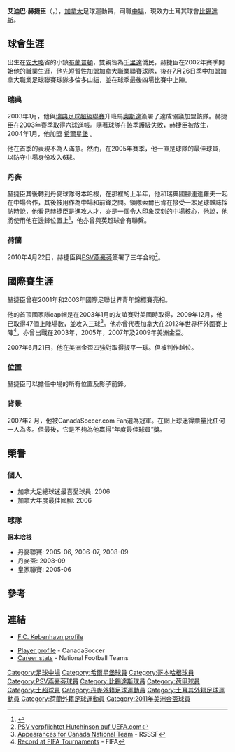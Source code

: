 {{noteTA
|G1=Football
|G2=UEFA
|G3=荷甲
|G4=土超
|1=zh-hans:阿蒂巴·哈特金森;zh-hant:艾迪巴·赫捷臣;
|2=zh-hans:哈特金森;zh-hant:赫捷臣;
|3=zh-hans:阿蒂巴;zh-hant:艾迪巴;
}}
{{Infobox Football biography
| playername = 艾迪巴·赫捷臣<br>''Atiba Hutchinson''
| fullname = Atiba Hutchinson
| image = [[Image:Atiba_Hutchinson_2008.jpg|250px]]
| dateofbirth = {{birth date and age|mf=yes|1983|2|8}}
| cityofbirth = [[安大略|安大略]][[布蘭普頓|布蘭普頓]]
| countryofbirth = {{CAN}}
| height = {{height|m=1.87}}
| position = [[中場_(足球)|中場]]
| currentclub = [[贝西克塔斯体操俱乐部|比錫達斯]]
| clubnumber = 13
| youthyears = 
| youthclubs = 布蘭普頓勇士<BR>北士嘉堡足球會
| years = 2002<br/>2002<br/>2003<br/>2004–2005<br/>2006–2010<br/>2010–2013<BR>2013-
| clubs = {{tsl|en|York Region Shooters||約克區射手}}<br/>{{tsl|en|Toronto Lynx|多倫多山貓}}<br/>[[奧斯達|奧斯達]]<br/>[[希爾星堡|希爾星堡]]<br/>[[哥本哈根足球會|哥本哈根]]<br/>[[PSV燕豪芬|PSV燕豪芬]]<BR>[[贝西克塔斯体操俱乐部|比錫達斯]]
| caps(goals) = <br/>{{0}}{{0}}4 {{0}}(0)<br/>{{0}}24 {{0}}(6)<br/>{{0}}49 {{0}}(6)<br/>139 (22)<br/>{{0}}80 {{0}}(4)<BR>{{0}}124 {{0}}(7)
| nationalyears = 2001–2003<br/>2002–2004<br/>2003–
| nationalteam = [[加拿大國家足球隊|加拿大U20]]<br/>加拿大U23<br/>[[加拿大國家足球隊|加拿大]]
| nationalcaps(goals) = {{0}}19 {{0}}(0)<br/>{{0}}10 {{0}}(0)<br/>{{0}}77 {{0}}(6)
| pcupdate = 2017年8月26日
| ntupdate = 2016年9月6日
}}

'''艾迪巴·赫捷臣'''（{{lang-en|Atiba Hutchinson}}，{{bd|1983年|2月8日|catIDx=Atiba Hutchinson}}），[[加拿大|加拿大]]足球運動員，司職[[中場|中場]]，現效力土耳其球會[[贝西克塔斯体操俱乐部|比錫達斯]]。

==球會生涯==
出生在[[安大略|安大略]]省的小鎮[[布蘭普頓|布蘭普頓]]，雙親皆為[[千里達|千里達]]僑民，赫捷臣在2002年賽季開始他的職業生涯，他先短暫性加盟加拿大職業聯賽球隊{{tsl|en|York Region Shooters||約克區射手}}，後在7月26日季中加盟加拿大職業足球聯賽球隊多倫多山貓，並在球季最後四場比賽中上陣。

===瑞典===
2003年1月，他與[[瑞典足球超級聯賽|瑞典足球超級聯賽]]升班馬[[奧斯達|奧斯達]]簽署了達成協議加盟該隊。赫捷臣在2003年賽季取得六球進帳。隨著球隊在該季護級失敗，赫捷臣被放生，2004年1月，他加盟 [[希爾星堡|希爾星堡]] 。

他在首季的表現不為人滿意。然而，在2005年賽季，他一直是球隊的最佳球員，以防守中場身份攻入6球。

===丹麥===
赫捷臣其後轉到丹麥球隊哥本哈根，在那裡的上半年，他和瑞典國腳連達羅夫一起在中場合作，其後被用作為中場和前鋒之間。領隊索爾巴肯在接受一本足球雜誌採訪時說，他看見赫捷臣是進攻人才，亦是一個令人印象深刻的中場核心，他說，他將使用他在邊鋒位置上<ref>{{Citation | last = Pyndt | first = Thomas  | title = Kampen om midtbanen | newspaper = TIPS-bladet | pages = 14 | year = 2007 | date = 2007-02-23}}</ref>，他亦曾與英超球會有聯繫。

===荷蘭===
2010年4月22日，赫捷臣與[[PSV燕豪芬|PSV燕豪芬]]簽署了三年合約<ref>[http://de.uefa.com/memberassociations/association=ned/news/newsid=1480295.html?rss=1480295+PSV+verpflichtet+Hutchinson PSV verpflichtet Hutchinson auf UEFA.com]</ref>。

==國際賽生涯==
赫捷臣曾在2001年和2003年國際足聯世界青年錦標賽亮相。

他的首頂國家隊cap帽是在2003年1月的友誼賽對美國時取得，2009年12月，他已取得47個上陣場數，並攻入三球<ref>[http://www.rsssf.com/miscellaneous/can-recintlp.html Appearances for Canada National Team] - RSSSF</ref>。他亦曾代表加拿大在2012年世界杯外圍賽上陣<ref>[http://www.fifa.com/worldfootball/statisticsandrecords/players/player=182347/index.html Record at FIFA Tournaments] - FIFA</ref>，亦曾出戰在2003年，2005年，2007年及2009年美洲金盃。

2007年6月21日，他在美洲金盃四強對取得扳平一球。但被判作越位。

=== 位置 ===
赫捷臣可以擔任中場的所有位置及影子前鋒。

=== 背景 ===
2007年2 月，他被CanadaSoccer.com Fan選為冠軍。在網上球迷得票量比任何一人為多。但最後，它是不夠為他贏得“年度最佳球員”獎。

==榮譽==
===個人===
*加拿大足總球迷最喜愛球員: 2006
*加拿大年度最佳國腳: 2006

===球隊===
'''哥本哈根'''
*丹麥聯賽: 2005-06, 2006-07, 2008-09
*丹麥盃: 2008-09
*皇家聯賽: 2005-06

==參考==
{{reflist}}

==連結==
* {{da icon}} [https://web.archive.org/web/20090520015034/http://fck.dk/truppen/spillerprofil/?playerid=152 F.C. København profile]
* [https://web.archive.org/web/20070927222526/http://www.canadasoccer.com/eng/nationals/profile.asp?playerid=15 Player profile] - CanadaSoccer
* [http://www.national-football-teams.com/v2/player.php?id=1322 Career stats] - National Football Teams


{{DEFAULTSORT:Hutchinson, Atiba}}
[[Category:足球中場|Category:足球中場]]

[[Category:希爾星堡球員|Category:希爾星堡球員]]
[[Category:哥本哈根球員|Category:哥本哈根球員]]
[[Category:PSV燕豪芬球員|Category:PSV燕豪芬球員]]
[[Category:比錫達斯球員|Category:比錫達斯球員]]
[[Category:荷甲球員|Category:荷甲球員]]
[[Category:土超球員|Category:土超球員]]
[[Category:丹麥外籍足球運動員|Category:丹麥外籍足球運動員]]
[[Category:土耳其外籍足球運動員|Category:土耳其外籍足球運動員]]
[[Category:荷蘭外籍足球運動員|Category:荷蘭外籍足球運動員]]
[[Category:2011年美洲金盃球員|Category:2011年美洲金盃球員]]